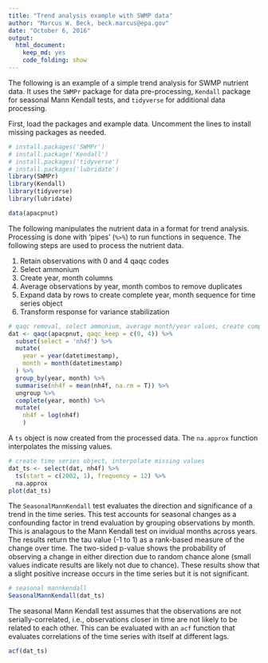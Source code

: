 ```yaml
---
title: "Trend analysis example with SWMP data"
author: "Marcus W. Beck, beck.marcus@epa.gov"
date: "October 6, 2016"
output: 
  html_document:
    keep_md: yes
    code_folding: show
---
```


The following is an example of a simple trend analysis for SWMP nutrient data.  It uses the `SWMPr` package for data pre-processing, `Kendall` package for seasonal Mann Kendall tests, and `tidyverse` for additional data processing.

First, load the packages and example data.  Uncomment the lines to install missing packages as needed.
```r
# install.packages('SWMPr')
# install.package('Kendall')
# install.packages('tidyverse')
# install.packages('lubridate')
library(SWMPr)
library(Kendall)
library(tidyverse)
library(lubridate)

data(apacpnut)
```

The following manipulates the nutrient data in a format for trend analysis.  Processing is done with 'pipes' 
(`%>%`) to run functions in sequence.  The following steps are used to process the nutrient data.

1. Retain observations with 0 and 4 qaqc codes
2. Select ammonium
3. Create year, month columns 
4. Average observations by year, month combos to remove duplicates
5. Expand data by rows to create complete year, month sequence for time series object
6. Transform response for variance stabilization
```r
# qaqc removal, select ammonium, average month/year values, create complete time series, add decimal date
dat <- qaqc(apacpnut, qaqc_keep = c(0, 4)) %>% 
  subset(select = 'nh4f') %>% 
  mutate(
    year = year(datetimestamp), 
    month = month(datetimestamp)
  ) %>% 
  group_by(year, month) %>% 
  summarise(nh4f = mean(nh4f, na.rm = T)) %>% 
  ungroup %>% 
  complete(year, month) %>% 
  mutate(
    nh4f = log(nh4f)
    )
```

A `ts` object is now created from the processed data.  The `na.approx` function interpolates the missing values.  
```r
# create time series object, interpolate missing values
dat_ts <- select(dat, nh4f) %>%   
  ts(start = c(2002, 1), frequency = 12) %>% 
  na.approx
plot(dat_ts)
```

The `SeasonalMannKendall` test evaluates the direction and significance of a trend in the time series.  This test accounts for seasonal changes as a confounding factor in trend evaluation by grouping observations by month.  This is analagous to the Mann Kendall test on invidual months across years.  The results return the tau value (-1 to 1) as a rank-based measure of the change over time.  The two-sided p-value shows the probability of observing a change in either direction due to random chance alone (small values indicate results are likely not due to chance).  These results show that a slight positive increase occurs in the time series but it is not significant.
```r
# seasonal mannkendall
SeasonalMannKendall(dat_ts)
```

The seasonal Mann Kendall test assumes that the observations are not serially-correlated, i.e., observations closer in time are not likely to be related to each other.  This can be evaluated with an `acf` function that evaluates correlations of the time series with itself at different lags.  
```r
acf(dat_ts)
```
